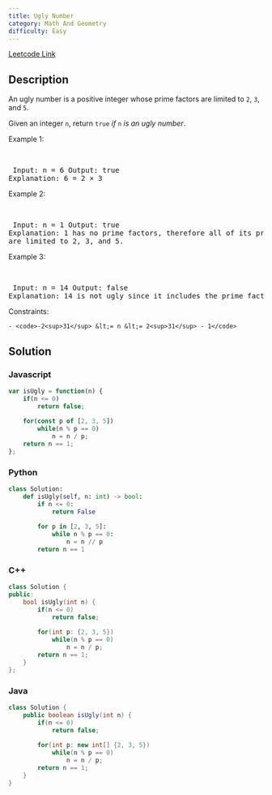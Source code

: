 ```yaml
---
title: Ugly Number
category: Math And Geometry
difficulty: Easy
---
```


<Callout>

[Leetcode Link](https://leetcode.com/problems/ugly-number)

</Callout>

## Description
An ugly number is a positive integer whose prime factors are limited to <code>2</code>, <code>3</code>, and <code>5</code>.

Given an integer <code>n</code>, return <code>true</code> *if* <code>n</code> *is an ugly number*.

 
Example 1:

<br /><pre className="overflow-x-auto">
Input: n = 6
Output: true
Explanation: 6 = 2 &times; 3
</pre>

Example 2:

<br /><pre className="overflow-x-auto">
Input: n = 1
Output: true
Explanation: 1 has no prime factors, therefore all of its prime factors are limited to 2, 3, and 5.
</pre>

Example 3:

<br /><pre className="overflow-x-auto">
Input: n = 14
Output: false
Explanation: 14 is not ugly since it includes the prime factor 7.
</pre>

 
Constraints:


	- <code>-2<sup>31</sup> &lt;= n &lt;= 2<sup>31</sup> - 1</code>



## Solution

### Javascript
```javascript
var isUgly = function(n) {
    if(n <= 0)
        return false;
    
    for(const p of [2, 3, 5])
        while(n % p == 0)
            n = n / p;
    return n == 1;
};

```
### Python
```python
class Solution:
    def isUgly(self, n: int) -> bool:
        if n <= 0:
            return False
        
        for p in [2, 3, 5]:
            while n % p == 0:
                n = n // p
        return n == 1

```
### C++
```cpp
class Solution {
public:
    bool isUgly(int n) {
        if(n <= 0)
            return false;
        
        for(int p: {2, 3, 5})
            while(n % p == 0)
                n = n / p;
        return n == 1;
    }
};

```
### Java
```java
class Solution {
    public boolean isUgly(int n) {
        if(n <= 0)
            return false;
        
        for(int p: new int[] {2, 3, 5})
            while(n % p == 0)
                n = n / p;
        return n == 1;
    }
}

```


